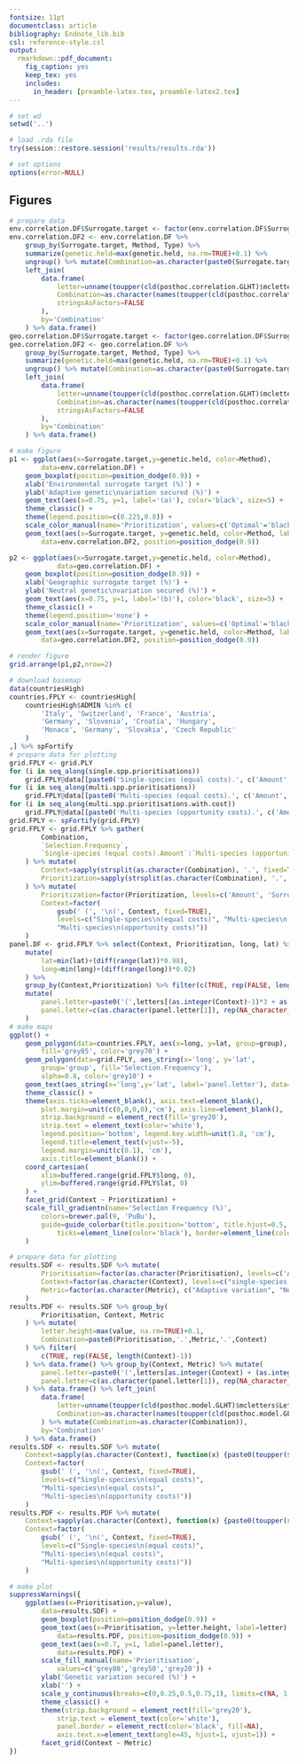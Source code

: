 ```yaml
---
fontsize: 11pt
documentclass: article
bibliography: Endnote_lib.bib
csl: reference-style.csl
output:
  rmarkdown::pdf_document:
    fig_caption: yes
    keep_tex: yes
    includes:
      in_header: [preamble-latex.tex, preamble-latex2.tex]
---
```


```r
# set wd
setwd('..')

# load .rda file
try(session::restore.session('results/results.rda'))

# set options
options(error=NULL)

```

## Figures

```r
# prepare data
env.correlation.DF$Surrogate.target <- factor(env.correlation.DF$Surrogate.target)
env.correlation.DF2 <- env.correlation.DF %>%
	group_by(Surrogate.target, Method, Type) %>% 
	summarize(genetic.held=max(genetic.held, na.rm=TRUE)+0.1) %>%
	ungroup() %>% mutate(Combination=as.character(paste0(Surrogate.target,'.',Method,'.',Type))) %>% 
	left_join(
		data.frame(
			letter=unname(toupper(cld(posthoc.correlation.GLHT)$mcletters$Letters)),
			Combination=as.character(names(toupper(cld(posthoc.correlation.GLHT)$mcletters$Letters))),
			stringsAsFactors=FALSE
		),
		by='Combination'
	) %>% data.frame()
geo.correlation.DF$Surrogate.target <- factor(geo.correlation.DF$Surrogate.target)
geo.correlation.DF2 <- geo.correlation.DF %>%
	group_by(Surrogate.target, Method, Type) %>% 
	summarize(genetic.held=max(genetic.held, na.rm=TRUE)+0.1) %>%
	ungroup() %>% mutate(Combination=as.character(paste0(Surrogate.target,'.',Method,'.',Type))) %>% 
	left_join(
		data.frame(
			letter=unname(toupper(cld(posthoc.correlation.GLHT)$mcletters$Letters)),
			Combination=as.character(names(toupper(cld(posthoc.correlation.GLHT)$mcletters$Letters))),
			stringsAsFactors=FALSE
		),
		by='Combination'
	) %>% data.frame()

# make figure
p1 <- ggplot(aes(x=Surrogate.target,y=genetic.held, color=Method),
		data=env.correlation.DF) +
	geom_boxplot(position=position_dodge(0.9)) +
	xlab('Environmental surrogate target (%)') + 
	ylab('Adaptive genetic\nvariation secured (%)') +
	geom_text(aes(x=0.75, y=1, label='(a)'), color='black', size=5) +
	theme_classic() +
	theme(legend.position=c(0.225,0.8)) +
	scale_color_manual(name='Prioritization', values=c('Optimal'='black', 'Random'='grey50')) +
	geom_text(aes(x=Surrogate.target, y=genetic.held, color=Method, label=letter),
		data=env.correlation.DF2, position=position_dodge(0.9))

p2 <- ggplot(aes(x=Surrogate.target,y=genetic.held, color=Method),
			data=geo.correlation.DF) +
	geom_boxplot(position=position_dodge(0.9)) +
	xlab('Geographic surrogate target (%)') + 
	ylab('Neutral genetic\nvariation secured (%)') +
	geom_text(aes(x=0.75, y=1, label='(b)'), color='black', size=5) +
	theme_classic() +
	theme(legend.position='none') +
	scale_color_manual(name='Prioritization', values=c('Optimal'='black', 'Random'='grey50')) +
	geom_text(aes(x=Surrogate.target, y=genetic.held, color=Method, label=letter),
		data=geo.correlation.DF2, position=position_dodge(0.9))

# render figure
grid.arrange(p1,p2,nrow=2)

```


```r
# download basemap
data(countriesHigh)
countries.FPLY <- countriesHigh[
	countriesHigh$ADMIN %in% c(
		'Italy', 'Switzerland', 'France', 'Austria',
		'Germany', 'Slovenia', 'Croatia', 'Hungary',
		'Monaco', 'Germany', 'Slovakia', 'Czech Republic'
	)
,] %>% spFortify
# prepare data for plotting
grid.FPLY <- grid.PLY
for (i in seq_along(single.spp.prioritisations))
	grid.FPLY@data[[paste0('Single-species (equal costs).', c('Amount', 'Surrogate', 'Genetic')[i])]] <- rowMeans(sapply(single.spp.prioritisations[[i]], function(x){colMeans(x@results@selections)}))
for (i in seq_along(multi.spp.prioritisations))
	grid.FPLY@data[[paste0('Multi-species (equal costs).', c('Amount', 'Surrogate', 'Genetic')[i])]] <- colMeans(multi.spp.prioritisations[[i]]@results@selections)
for (i in seq_along(multi.spp.prioritisations.with.cost))
	grid.FPLY@data[[paste0('Multi-species (opportunity costs).', c('Amount', 'Surrogate', 'Genetic')[i])]] <- colMeans(multi.spp.prioritisations.with.cost[[i]]@results@selections)
grid.FPLY <- spFortify(grid.FPLY)
grid.FPLY <- grid.FPLY %>% gather(
		Combination,
		`Selection.Frequency`,
		`Single-species (equal costs).Amount`:`Multi-species (opportunity costs).Genetic`
	) %>% mutate(
		Context=sapply(strsplit(as.character(Combination), '.', fixed=TRUE), `[[`, 1),
		Prioritization=sapply(strsplit(as.character(Combination), '.', fixed=TRUE), `[[`, 2)
	) %>% mutate(
		Prioritization=factor(Prioritization, levels=c('Amount', 'Surrogate', 'Genetic')),
		Context=factor(
			gsub(' (', '\n(', Context, fixed=TRUE),
			levels=c("Single-species\n(equal costs)", "Multi-species\n(equal costs)", 
			"Multi-species\n(opportunity costs)"))
	)
panel.DF <- grid.FPLY %>% select(Context, Prioritization, long, lat) %>% 
	mutate(
		lat=min(lat)+(diff(range(lat))*0.98),
		long=min(long)+(diff(range(long))*0.02)
	) %>%
	group_by(Context,Prioritization) %>% filter(c(TRUE, rep(FALSE, length(Context)-1))) %>%
	mutate(
		panel.letter=paste0('(',letters[(as.integer(Context)-1)*3 + as.integer(Prioritization)],')'),
		panel.letter=c(as.character(panel.letter[1]), rep(NA_character_, length(Context)-1))
	)
# make maps
ggplot() +
	geom_polygon(data=countries.FPLY, aes(x=long, y=lat, group=group),
		fill='grey85', color='grey70') +
	geom_polygon(data=grid.FPLY, aes_string(x='long', y='lat', 
		group='group', fill='Selection.Frequency'),
		alpha=0.8, color='grey10') +
	geom_text(aes_string(x='long',y='lat', label='panel.letter'), data=panel.DF) +
	theme_classic() +
	theme(axis.ticks=element_blank(), axis.text=element_blank(),
		plot.margin=unit(c(0,0,0,0),'cm'), axis.line=element_blank(),
		strip.background = element_rect(fill='grey20'),
		strip.text = element_text(color='white'),
		legend.position='bottom', legend.key.width=unit(1.8, 'cm'),
		legend.title=element_text(vjust=-5),
		legend.margin=unit(c(0.1), 'cm'),
		axis.title=element_blank()) +
	coord_cartesian(
		xlim=buffered.range(grid.FPLY$long, 0),
		ylim=buffered.range(grid.FPLY$lat, 0)
	) +
	facet_grid(Context ~ Prioritization) +
	scale_fill_gradientn(name='Selection Frequency (%)',
		colors=brewer.pal(9, 'PuBu'),
		guide=guide_colorbar(title.position='bottom', title.hjust=0.5,
			ticks=element_line(color='black'), border=element_line(color='black'))
	)
```

```r
# prepare data for plotting
results.SDF <- results.SDF %>% mutate(
		Prioritisation=factor(as.character(Prioritisation), levels=c('Amount','Surrogate','Genetic')),
		Context=factor(as.character(Context), levels=c("single-species (equal costs)", "multi-species (equal costs)", "multi-species (opportunity costs)")),
		Metric=factor(as.character(Metric), c("Adaptive variation", "Neutral variation"))
	)
results.PDF <- results.SDF %>% group_by(
		Prioritisation, Context, Metric
	) %>% mutate(
		letter.height=max(value, na.rm=TRUE)+0.1,
		Combination=paste0(Prioritisation,'.',Metric,'.',Context)
	) %>% filter(
		c(TRUE, rep(FALSE, length(Context)-1))
	) %>% data.frame() %>% group_by(Context, Metric) %>% mutate(
		panel.letter=paste0('(',letters[as.integer(Context) + (as.integer(Metric)-1)],')'),
		panel.letter=c(as.character(panel.letter[1]), rep(NA_character_, length(Context)-1))
	) %>% data.frame() %>% left_join(
		data.frame(
			letter=unname(toupper(cld(posthoc.model.GLHT)$mcletters$Letters)),
			Combination=as.character(names(toupper(cld(posthoc.model.GLHT)$mcletters$Letters)))
		) %>% mutate(Combination=as.character(Combination)),
		by='Combination'
	) %>% data.frame()
results.SDF <- results.SDF %>% mutate(
	Context=sapply(as.character(Context), function(x) {paste0(toupper(substr(x, 1, 1)), substr(x, 2, nchar(x)))}),
	Context=factor(
		gsub(' (', '\n(', Context, fixed=TRUE),
		levels=c("Single-species\n(equal costs)",
		"Multi-species\n(equal costs)", 
		"Multi-species\n(opportunity costs)"))
	)
results.PDF <- results.PDF %>% mutate(
	Context=sapply(as.character(Context), function(x) {paste0(toupper(substr(x, 1, 1)), substr(x, 2, nchar(x)))}),
	Context=factor(
		gsub(' (', '\n(', Context, fixed=TRUE),
		levels=c("Single-species\n(equal costs)",
		"Multi-species\n(equal costs)", 
		"Multi-species\n(opportunity costs)"))
	)

# make plot
suppressWarnings({
	ggplot(aes(x=Prioritisation,y=value),
		data=results.SDF) +
		geom_boxplot(position=position_dodge(0.9)) +
		geom_text(aes(x=Prioritisation, y=letter.height, label=letter),
			data=results.PDF, position=position_dodge(0.9)) +
		geom_text(aes(x=0.7, y=1, label=panel.letter),
			data=results.PDF) +
		scale_fill_manual(name='Prioritisation',
			values=c('grey80','grey50','grey20')) +
		ylab('Genetic variation secured (%)') +
		xlab('') +
		scale_y_continuous(breaks=c(0,0.25,0.5,0.75,1), limits=c(NA, 1.2)) +
		theme_classic() +
		theme(strip.background = element_rect(fill='grey20'),
			strip.text = element_text(color='white'),
			panel.border = element_rect(color='black', fill=NA),
			axis.text.x=element_text(angle=45, hjust=1, vjust=1)) +
		facet_grid(Context ~ Metric)
})
```

